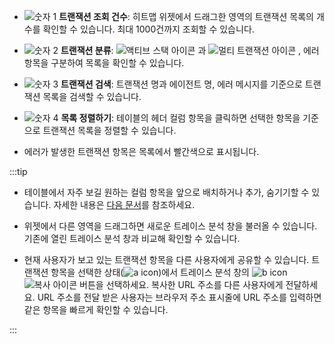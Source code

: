 <ImgLang img="analysis-tx-main.png" desc="트레이스 분석" />

* ![숫자 1](/img/number-01.png) **트랜잭션 조회 건수**: 히트맵 위젯에서 드래그한 영역의 트랜잭션 목록의 개수를 확인할 수 있습니다. 최대 1000건까지 조회할 수 있습니다.

* ![숫자 2](/img/number-02.png) **트랜잭션 분류**: ![액티브 스택 아이콘](/img/ic-s-active-stack.svg) <Cmdname sid="active_stack" className="uitext" />과 ![멀티 트랜잭션 아이콘](/img/ic-s-mult-transation.svg) <Cmdname sid="multi_transaction" className="uitext" />, 에러 항목을 구분하여 목록을 확인할 수 있습니다.

* ![숫자 3](/img/number-03.png) **트랜잭션 검색**: 트랜잭션 명과 에이전트 명, 에러 메시지를 기준으로 트랜잭션 목록을 검색할 수 있습니다.

* ![숫자 4](/img/number-04.png) **목록 정렬하기**: 테이블의 헤더 컬럼 항목을 클릭하면 선택한 항목을 기준으로 트랜잭션 목록을 정렬할 수 있습니다.

* 에러가 발생한 트랜잭션 항목은 목록에서 빨간색으로 표시됩니다.

  <ImgLang img="analysis-tx-main-error.png" desc="트랜잭션 목록" />

:::tip

* 테이블에서 자주 보길 원하는 컬럼 항목을 앞으로 배치하거나 추가, 숨기기할 수 있습니다. 자세한 내용은 [다음 문서](#set-table-column)를 참조하세요.

* <Cmdname sid="AA005" className="uitext" /> 위젯에서 다른 영역을 드래그하면 새로운 트레이스 분석 창을 불러올 수 있습니다. 기존에 열린 트레이스 분석 창과 비교해 확인할 수 있습니다.

* 현재 사용자가 보고 있는 트랜잭션 항목을 다른 사용자에게 공유할 수 있습니다. 트랜잭션 항목을 선택한 상태(![a icon](/img/char-a.svg))에서 트레이스 분석 창의 ![b icon](/img/char-b.svg) ![복사 아이콘](/img/ico-copy.svg) <Cmdname sid="DSC07542" className="uitext" /> 버튼을 선택하세요. 복사한 URL 주소를 다른 사용자에게 전달하세요. URL 주소를 전달 받은 사용자는 브라우저 주소 표시줄에 URL 주소를 입력하면 같은 항목을 빠르게 확인할 수 있습니다.

  <ImgLang img='share-trace-item.png' desc='트랜잭션 공유하기' />

:::